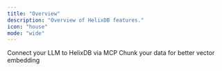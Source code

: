 ```yaml
---
title: "Overview"
description: "Overview of HelixDB features."
icon: "house"
mode: "wide"
---
```


<CardGroup cols={2}>
  <Card
    title="HelixDB MCP"
    href="../features/mcp/helix-mcp"
    icon="rocket-launch"
  >
    Connect your LLM to HelixDB via MCP
  </Card>
  <Card
    title="HelixDB Chunking"
    href="../features/chunking/helix-chunking"
    icon="file"
  >
    Chunk your data for better vector embedding
  </Card>
</CardGroup>